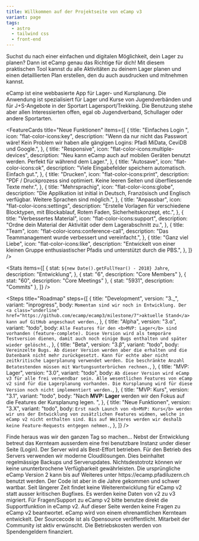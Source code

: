 ```yaml
---
title: Willkommen auf der Projektseite von eCamp v3
variant: page
tags:
  - astro
  - tailwind css
  - front-end
---
```



<HeroBanner
  title="eCamp"
  description="Digitale Lagerplanung für alle"
  primary="Alpha probieren"
  secondary="Mithelfen"
/>

<ProseSection>
  <p>
    Suchst du nach einer einfachen und digitalen Möglichkeit, dein Lager zu
    planen? Dann ist eCamp genau das Richtige für dich! Mit diesem praktischen
    Tool kannst du alle Aktivitäten zu deinem Lager planen und einen
    detaillierten Plan erstellen, den du auch ausdrucken und mitnehmen kannst.
  </p>
  <p>
    eCamp ist eine webbasierte App für Lager- und Kursplanung. Die Anwendung ist
    spezialisiert für Lager und Kurse von Jugendverbänden und für J+S-Angebote
    in der Sportart Lagersport/Trekking. Die Benutzung stehe aber allen
    Interessierten offen, egal ob Jugendverband, Schullager oder andere
    Sportarten.
  </p>
</ProseSection>

<FeatureCards
  title="Neue Funktionen"
  items={[
    {
      title: "Einfaches Login ",
      icon: "flat-color-icons:key",
      description:
        "Wenn da nur nicht das Passwort wäre! Kein Problem wir haben alle gängigen Logins: Pfadi MiData, CeviDB und Google.",
    },
    {
      title: "Responsive",
      icon: "flat-color-icons:multiple-devices",
      description:
        "Neu kann eCamp auch auf mobilen Geräten benutzt werden. Perfekt für während dem Lager.",
    },
    {
      title: "Autosave",
      icon: "flat-color-icons:ok",
      description: "Viele Eingabefelder speichern automatisch. Einfach gut.",
    },
    {
      title: "Drucken",
      icon: "flat-color-icons:print",
      description:
        "PDF / Druckprozess sind optimiert. Keine leeren Seiten und überfliessende Texte mehr.",
    },
    {
      title: "Mehrsprachig",
      icon: "flat-color-icons:globe",
      description:
        "Die Applikation ist initial in Deutsch, Französisch und Englisch verfügbar. Weitere Sprachen sind möglich.",
    },
    {
      title: "Anpassbar",
      icon: "flat-color-icons:settings",
      description:
        "Erstelle Vorlagen für verschiedene Blocktypen, mit Blockablauf, Rotem Faden, Sicherheitskonzept, etc.",
    },
    {
      title: "Verbessertes Material",
      icon: "flat-color-icons:support",
      description:
        "Ordne dein Material der Aktivität oder dem Lagerabschnitt zu.",
    },
    {
      title: "Team",
      icon: "flat-color-icons:conference-call",
      description: "Das Teammanagement wurde verbessert und vereinfacht.",
    },
    {
      title: "Ganz viel Liebe",
      icon: "flat-color-icons:like",
      description:
        "Entwickelt von einer kleinen Gruppe enthusiastischer Pfadis und unterstützt durch die PBS.",
    },
  ]}
/>

<Stats
  items={[
    {
      stat: `${new Date().getFullYear() - 2018} Jahre`,
      description: "Entwicklung",
    },
    { stat: "6", description: "Core Members" },
    { stat: "60", description: "Core Meetings" },
    { stat: "5931", description: "Commits" },
  ]}
/>

<Steps
  title="Roadmap"
  steps={[
    {
      title: "Development",
      version: "3._",
      variant: "inprogress",
      body: `Momentan sind wir noch in Entwicklung. Der <a class="underline" href="https://github.com/ecamp/ecamp3/milestone/7">aktuelle Stand</a> kann auf GitHub angeschaut werden.`,
    },
    {
      title: "Alpha",
      version: "3.α",
      variant: "todo",
      body: `Alle Features für den <b>MVP: Lager</b> sind vorhanden (feature-complete).
       Diese Version wird als temporäre Testversion dienen, damit auch noch einige Bugs enthalten und später wieder gelöscht.`,
    },
    {
      title: "Beta",
      version: "3.β",
      variant: "todo",
      body: `Vereinzelte Bugs. Ab dieser Version werden aber die erhalten und die Datenbank nicht mehr zurückgesetzt.
       Kann für echte aber nicht zeitkritische Lagerplanung verwendet werden.
        Die beschränkte Anzahl Betatestenden müssen mit Wartungsunterbrüchen rechnen.`,
    },
    {
      title: "MVP: Lager",
      version: "3.0",
      variant: "todo",
      body: `Ab dieser Version wird eCamp v3 für alle frei verwendbar sein. Alle wesentlichen Features von eCamp v2 sind für die Lagerplanung vorhanden.
       Die Kursplanung wird für diese Version noch nicht implementiert werden.`,
    },
    {
      title: "MVP: Kurs",
      version: "3.1",
      variant: "todo",
      body: "Nach <b>MVP: Lager</b> werden wir den Fokus auf die Features der Kursplanung legen.  ",
    },
    {
      title: "Neue Funktionen",
      version: "3.X",
      variant: "todo",
      body: `Erst nach Launch von <b>MVP: Kurs</b> werden wir uns der Entwicklung von zusätzlichen Features widmen, welche in eCamp v2 nicht enthalten sind.
       Bis auf Weiteres werden wir deshalb keine Feature-Requests entgegen nehmen.`,
    },
  ]}
/>

<HighlightedPosts title="Blog">
  Finde heraus was wir den ganzen Tag so machen...
</HighlightedPosts>

<FaqSection title="Fragen & Antworten">
  <FaqItem question="Wie sicher sind meine Daten bei eCamp?">
    Nebst der Entwicklung betreut das Kernteam ausserdem eine frei benutzbare
    Instanz under dieser Seite (Login). Der Server wird als Best-Effort
    betrieben. Für den Betrieb des Servers verwenden wir moderne Cloudlösungen.
    Dies beinhaltet regelmässige Backups und Serverupdates. Nichtsdestotrotz
    können wir keine ununterbrochene Verfügbarkeit gewährleisten.
  </FaqItem>
  <FaqItem question="Was passiert mit eCamp v2?">
    Die ursprüngliche eCamp Version 2 kann bis auf Weiteres unter
    https://ecamp.pfadiluzern.ch benutzt werden. Der Code ist aber in die Jahre
    gekommen und schwer wartbar. Seit längerer Zeit findet keine
    Weiterentwicklung für eCamp v2 statt ausser kritischen Bugfixes. Es werden
    keine Daten von v2 zu v3 migriert.
  </FaqItem>
  <FaqItem question="Ich habe eine Frage zu eCamp v2">
    Für Fragen/Support zu eCamp v2 bitte benutze direkt die Supportfunktion in
    eCamp v2. Auf dieser Seite werden keine Fragen zu eCamp v2 beantwortet.
  </FaqItem>
  <FaqItem question="Wer steht hinter dem eCamp?">
    eCamp wird von einem ehrenamtlichen Kernteam entwickelt. Der Sourcecode ist
    als Opensource veröffentlicht. Mitarbeit der Community ist aktiv erwünscht.
  </FaqItem>
  <FaqItem question="Unterstützt euch jemand finanziell?">
    Die Betriebskosten werden von Spendengeldern finanziert.
  </FaqItem>
</FaqSection>
